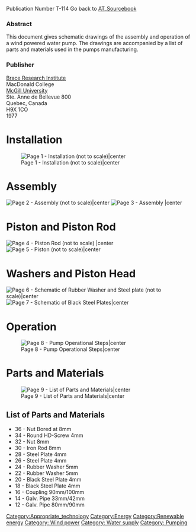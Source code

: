 Publication Number T-114
Go back to [[AT_Sourcebook]]
[[Category:Appropriate_technology]]
[[Category:Energy]]
[[Category:Renewable energy]]

=== Abstract ===
This document gives schematic drawings of the assembly and operation of a wind powered water pump. The drawings are accompanied by a list of parts and materials used in the pumps manufacturing.

=== Publisher ===
[http://www.mcgill.ca/brace/ Brace Research Institute]<br />
MacDonald College<br />
[http://www.mcgill.ca/ McGill University]<br />
Ste. Anne de Bellevue 800<br />
Quebec, Canada<br />
H9X 1CO<br />
1977

= Installation =
[[Image:Pg1.jpg|thumb|Page 1 - Installation (not to scale)|center]]

= Assembly =
[[Image:Pg2.jpg|thumb|Page 2 - Assembly (not to scale)|center]]
[[Image:Pg3.jpg|thumb|Page 3 - Assembly |center]]

= Piston and Piston Rod =
[[Image:Pg4.jpg|thumb|Page 4 - Piston Rod (not to scale) |center]]
[[Image:Pg5.jpg|thumb|Page 5 - Piston (not to scale)|center]]

= Washers and Piston Head =
[[Image:Pg6.jpg|thumb|Page 6 - Schematic of Rubber Washer and Steel plate (not to scale)|center]]
[[Image:Pg7.jpg|thumb|Page 7 - Schematic of Black Steel Plates|center]]

= Operation =
[[Image:Pg8.jpg|thumb|Page 8 - Pump Operational Steps|center]]

= Parts and Materials =
[[Image:Pg9.jpg|thumb|Page 9 - List of Parts and Materials|center]]
==List of Parts and Materials==
* 36 - Nut Bored at 8mm
* 34 - Round HD-Screw 4mm
* 32 - Nut 8mm
* 30 - Iron Rod 8mm
* 28 - Steel Plate 4mm
* 26 - Steel Plate 4mm
* 24 - Rubber Washer 5mm
* 22 - Rubber Washer 5mm
* 20 - Black Steel Plate 4mm
* 18 - Black Steel Plate 4mm
* 16 - Coupling 90mm/100mm
* 14 - Galv. Pipe 33mm/42mm
* 12 - Galv. Pipe 80mm/90mm

[[Category: Wind power]] 
[[Category: Water supply]]
[[Category: Pumping]]